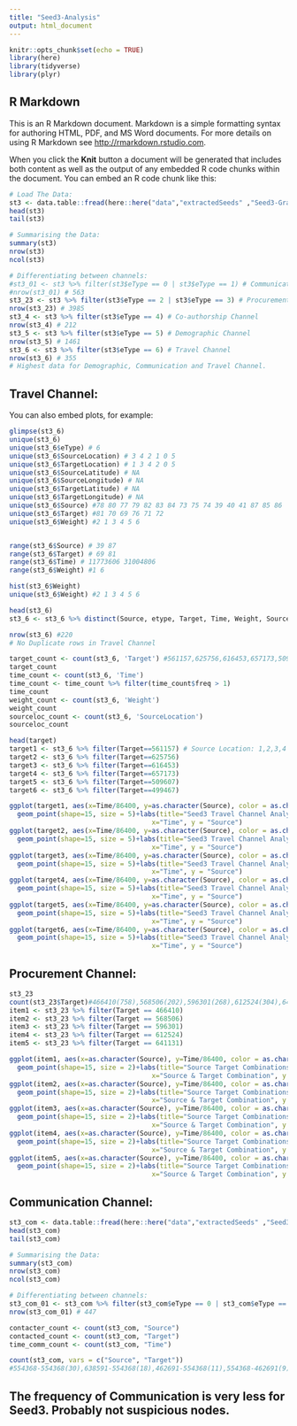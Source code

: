 ```yaml
---
title: "Seed3-Analysis"
output: html_document
---
```


```r
knitr::opts_chunk$set(echo = TRUE)
library(here)
library(tidyverse)
library(plyr)
```

## R Markdown

This is an R Markdown document. Markdown is a simple formatting syntax for authoring HTML, PDF, and MS Word documents. For more details on using R Markdown see <http://rmarkdown.rstudio.com>.

When you click the **Knit** button a document will be generated that includes both content as well as the output of any embedded R code chunks within the document. You can embed an R code chunk like this:

```r
# Load The Data:
st3 <- data.table::fread(here::here("data","extractedSeeds" ,"Seed3-Graph2NonCom.csv"))
head(st3)
tail(st3)

# Summarising the Data:
summary(st3)
nrow(st3)
ncol(st3)

# Differentiating between channels:
#st3_01 <- st3 %>% filter(st3$eType == 0 | st3$eType == 1) # Communication Channel
#nrow(st3_01) # 563
st3_23 <- st3 %>% filter(st3$eType == 2 | st3$eType == 3) # Procurement Channel
nrow(st3_23) # 3985
st3_4 <- st3 %>% filter(st3$eType == 4) # Co-authorship Channel
nrow(st3_4) # 212
st3_5 <- st3 %>% filter(st3$eType == 5) # Demographic Channel
nrow(st3_5) # 1461
st3_6 <- st3 %>% filter(st3$eType == 6) # Travel Channel
nrow(st3_6) # 355
# Highest data for Demographic, Communication and Travel Channel.
```

## Travel Channel:

You can also embed plots, for example:

```r
glimpse(st3_6)
unique(st3_6)
unique(st3_6$eType) # 6
unique(st3_6$SourceLocation) # 3 4 2 1 0 5
unique(st3_6$TargetLocation) # 1 3 4 2 0 5
unique(st3_6$SourceLatitude) # NA
unique(st3_6$SourceLongitude) # NA
unique(st3_6$TargetLatitude) # NA
unique(st3_6$TargetLongitude) # NA
unique(st3_6$Source) #78 80 77 79 82 83 84 73 75 74 39 40 41 87 85 86
unique(st3_6$Target) #81 70 69 76 71 72
unique(st3_6$Weight) #2 1 3 4 5 6


range(st3_6$Source) # 39 87
range(st3_6$Target) # 69 81
range(st3_6$Time) # 11773606 31004806
range(st3_6$Weight) #1 6

hist(st3_6$Weight)
unique(st3_6$Weight) #2 1 3 4 5 6
```

```r
head(st3_6)
st3_6 <- st3_6 %>% distinct(Source, etype, Target, Time, Weight, SourceLocation)

nrow(st3_6) #220
# No Duplicate rows in Travel Channel
```

```r
target_count <- count(st3_6, 'Target') #561157,625756,616453,657173,509607,499467
target_count
time_count <- count(st3_6, 'Time')
time_count <- time_count %>% filter(time_count$freq > 1)
time_count
weight_count <- count(st3_6, 'Weight')
weight_count
sourceloc_count <- count(st3_6, 'SourceLocation')
sourceloc_count
```

```r
head(target)
target1 <- st3_6 %>% filter(Target==561157) # Source Location: 1,2,3,4
target2 <- st3_6 %>% filter(Target==625756)
target3 <- st3_6 %>% filter(Target==616453)
target4 <- st3_6 %>% filter(Target==657173)
target5 <- st3_6 %>% filter(Target==509607)
target6 <- st3_6 %>% filter(Target==499467)
```

```r
ggplot(target1, aes(x=Time/86400, y=as.character(Source), color = as.character(SourceLocation), fill=as.character(SourceLocation))) + 
  geom_point(shape=15, size = 5)+labs(title="Seed3 Travel Channel Analysis based on Target 561157",
                                    x="Time", y = "Source")
ggplot(target2, aes(x=Time/86400, y=as.character(Source), color = as.character(SourceLocation), fill=as.character(SourceLocation))) + 
  geom_point(shape=15, size = 5)+labs(title="Seed3 Travel Channel Analysis based on Target 625756",
                                    x="Time", y = "Source")
ggplot(target3, aes(x=Time/86400, y=as.character(Source), color = as.character(SourceLocation), fill=as.character(SourceLocation))) + 
  geom_point(shape=15, size = 5)+labs(title="Seed3 Travel Channel Analysis based on Target 616453",
                                    x="Time", y = "Source")
ggplot(target4, aes(x=Time/86400, y=as.character(Source), color = as.character(SourceLocation), fill=as.character(SourceLocation))) + 
  geom_point(shape=15, size = 5)+labs(title="Seed3 Travel Channel Analysis based on Target 657173",
                                    x="Time", y = "Source")
ggplot(target5, aes(x=Time/86400, y=as.character(Source), color = as.character(SourceLocation), fill=as.character(SourceLocation))) + 
  geom_point(shape=15, size = 5)+labs(title="Seed3 Travel Channel Analysis based on Target 509607",
                                    x="Time", y = "Source")
ggplot(target6, aes(x=Time/86400, y=as.character(Source), color = as.character(SourceLocation), fill=as.character(SourceLocation))) + 
  geom_point(shape=15, size = 5)+labs(title="Seed3 Travel Channel Analysis based on Target 499467",
                                    x="Time", y = "Source")

```

## Procurement Channel:
```r
st3_23
count(st3_23$Target)#466410(758),568506(202),596301(268),612524(304),641131(205)
item1 <- st3_23 %>% filter(Target == 466410)
item2 <- st3_23 %>% filter(Target == 568506)
item3 <- st3_23 %>% filter(Target == 596301)
item4 <- st3_23 %>% filter(Target == 612524)
item5 <- st3_23 %>% filter(Target == 641131)

ggplot(item1, aes(x=as.character(Source), y=Time/86400, color = as.character(eType), fill=as.character(eType))) + 
  geom_point(shape=15, size = 2)+labs(title="Source Target Combinations Seed3 ",
                                    x="Source & Target Combination", y = "Time")
ggplot(item2, aes(x=as.character(Source), y=Time/86400, color = as.character(eType), fill=as.character(eType))) + 
  geom_point(shape=15, size = 2)+labs(title="Source Target Combinations Seed3 ",
                                    x="Source & Target Combination", y = "Time")
ggplot(item3, aes(x=as.character(Source), y=Time/86400, color = as.character(eType), fill=as.character(eType))) + 
  geom_point(shape=15, size = 2)+labs(title="Source Target Combinations Seed3 ",
                                    x="Source & Target Combination", y = "Time")
ggplot(item4, aes(x=as.character(Source), y=Time/86400, color = as.character(eType), fill=as.character(eType))) + 
  geom_point(shape=15, size = 2)+labs(title="Source Target Combinations Seed3 ",
                                    x="Source & Target Combination", y = "Time")
ggplot(item5, aes(x=as.character(Source), y=Time/86400, color = as.character(eType), fill=as.character(eType))) + 
  geom_point(shape=15, size = 2)+labs(title="Source Target Combinations Seed3 ",
                                    x="Source & Target Combination", y = "Time")

```

## Communication Channel:

```r
st3_com <- data.table::fread(here::here("data","extractedSeeds" ,"Seed3-Graph2Com.csv"))
head(st3_com)
tail(st3_com)

# Summarising the Data:
summary(st3_com)
nrow(st3_com)
ncol(st3_com)

# Differentiating between channels:
st3_com_01 <- st3_com %>% filter(st3_com$eType == 0 | st3_com$eType == 1) # Communication Channel
nrow(st3_com_01) # 447
```

```r
contacter_count <- count(st3_com, "Source") 
contacted_count <- count(st3_com, "Target") 
time_comm_count <- count(st3_com, "Time")
```

```r
count(st3_com, vars = c("Source", "Target")) 
#554368-554368(30),638591-554368(18),462691-554368(11),554368-462691(9),583737-554368	(10)
```

## The frequency of Communication is very less for Seed3. Probably not suspicious nodes.



